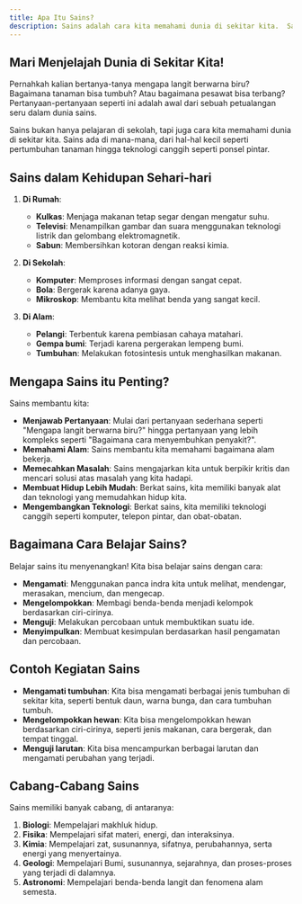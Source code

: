 ```yaml
---
title: Apa Itu Sains?
description: Sains adalah cara kita memahami dunia di sekitar kita.  Sains bukan hanya sekedar pelajaran di sekolah, tapi juga cara kita berpikir dan mencari tahu tentang segala sesuatu.
---
```


## Mari Menjelajah Dunia di Sekitar Kita!

Pernahkah kalian bertanya-tanya mengapa langit berwarna biru? Bagaimana tanaman bisa tumbuh? Atau bagaimana pesawat bisa terbang? Pertanyaan-pertanyaan seperti ini adalah awal dari sebuah petualangan seru dalam dunia sains.

Sains bukan hanya pelajaran di sekolah, tapi juga cara kita memahami dunia di sekitar kita. Sains ada di mana-mana, dari hal-hal kecil seperti pertumbuhan tanaman hingga teknologi canggih seperti ponsel pintar.

## Sains dalam Kehidupan Sehari-hari

1. **Di Rumah**:

   - **Kulkas**: Menjaga makanan tetap segar dengan mengatur suhu.
   - **Televisi**: Menampilkan gambar dan suara menggunakan teknologi listrik dan gelombang elektromagnetik.
   - **Sabun**: Membersihkan kotoran dengan reaksi kimia.

2. **Di Sekolah**:

   - **Komputer**: Memproses informasi dengan sangat cepat.
   - **Bola**: Bergerak karena adanya gaya.
   - **Mikroskop**: Membantu kita melihat benda yang sangat kecil.

3. **Di Alam**:

   - **Pelangi**: Terbentuk karena pembiasan cahaya matahari.
   - **Gempa bumi**: Terjadi karena pergerakan lempeng bumi.
   - **Tumbuhan**: Melakukan fotosintesis untuk menghasilkan makanan.

## Mengapa Sains itu Penting?

Sains membantu kita:

- **Menjawab Pertanyaan**: Mulai dari pertanyaan sederhana seperti "Mengapa langit berwarna biru?" hingga pertanyaan yang lebih kompleks seperti "Bagaimana cara menyembuhkan penyakit?".
- **Memahami Alam**: Sains membantu kita memahami bagaimana alam bekerja.
- **Memecahkan Masalah**: Sains mengajarkan kita untuk berpikir kritis dan mencari solusi atas masalah yang kita hadapi.
- **Membuat Hidup Lebih Mudah**: Berkat sains, kita memiliki banyak alat dan teknologi yang memudahkan hidup kita.
- **Mengembangkan Teknologi**: Berkat sains, kita memiliki teknologi canggih seperti komputer, telepon pintar, dan obat-obatan.

## Bagaimana Cara Belajar Sains?

Belajar sains itu menyenangkan! Kita bisa belajar sains dengan cara:

- **Mengamati**: Menggunakan panca indra kita untuk melihat, mendengar, merasakan, mencium, dan mengecap.
- **Mengelompokkan**: Membagi benda-benda menjadi kelompok berdasarkan ciri-cirinya.
- **Menguji**: Melakukan percobaan untuk membuktikan suatu ide.
- **Menyimpulkan**: Membuat kesimpulan berdasarkan hasil pengamatan dan percobaan.

## Contoh Kegiatan Sains

- **Mengamati tumbuhan**: Kita bisa mengamati berbagai jenis tumbuhan di sekitar kita, seperti bentuk daun, warna bunga, dan cara tumbuhan tumbuh.
- **Mengelompokkan hewan**: Kita bisa mengelompokkan hewan berdasarkan ciri-cirinya, seperti jenis makanan, cara bergerak, dan tempat tinggal.
- **Menguji larutan**: Kita bisa mencampurkan berbagai larutan dan mengamati perubahan yang terjadi.

## Cabang-Cabang Sains

Sains memiliki banyak cabang, di antaranya:

1. **Biologi**: Mempelajari makhluk hidup.
2. **Fisika**: Mempelajari sifat materi, energi, dan interaksinya.
3. **Kimia**: Mempelajari zat, susunannya, sifatnya, perubahannya, serta energi yang menyertainya.
4. **Geologi**: Mempelajari Bumi, susunannya, sejarahnya, dan proses-proses yang terjadi di dalamnya.
5. **Astronomi**: Mempelajari benda-benda langit dan fenomena alam semesta.
